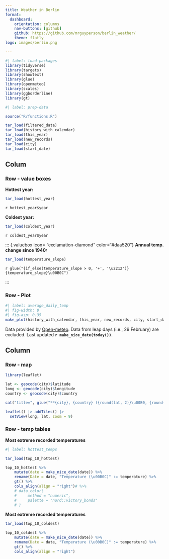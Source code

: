 ```yaml
---
title: Weather in Berlin
format: 
  dashboard:
    orientation: columns
    nav-buttons: [github]
    github: https://github.com/mrguyperson/berlin_weather/
    theme: flatly
logo: images/berlin.png

---
```


```r
#| label: load-packages
library(tidyverse)
library(targets)
library(showtext)
library(glue)
library(openmeteo)
library(scales)
library(ggborderline)
library(gt)
```


```r
#| label: prep-data

source("R/functions.R")

tar_load(filtered_data)
tar_load(history_with_calendar)
tar_load(this_year)
tar_load(new_records)
tar_load(city)
tar_load(start_date)


```

## Colum {width="80%"}

### Row - value boxes {height="20%"}
::: {.valuebox icon="fire" color="#d7191c"}
**Hottest year:**
```r
tar_load(hottest_year)
```

`r hottest_year$year`

:::

::: {.valuebox icon="thermometer-snow" color="#2c7bb6"}
**Coldest year:**
```r
tar_load(coldest_year)
```

`r coldest_year$year`

:::

::: {.valuebox icon= "exclamation-diamond" color="#daa520"}
**Annual temp. change since 1940:**

```r
tar_load(temperature_slope)
```


`r glue("{if_else(temperature_slope > 0, '+', '\u2212')}{temperature_slope}\u00B0C")`

:::

### Row - Plot {height="80%"}

::: {.card title="**Average daily temperatures in Berlin since 1 Jan, 1940**"}


```r
#| label: average_daily_temp
#| fig-width: 8
#| fig-asp: 0.35
make_plot(history_with_calendar, this_year, new_records, city, start_date, today())
```
Data provided by [Open-meteo](https://open-meteo.com/).
Data from leap days (i.e., 29 February) are excluded.
Last updated **`r make_nice_date(today())`**.

:::

## Column

### Row - map
``` r
library(leaflet)

lat <- geocode(city)$latitude
long <- geocode(city)$longitude
country <- geocode(city)$country

cat("title=", glue("**{city}, {country} ({round(lat, 2)}\u00B0, {round(long,2)}\u00B0)**"))

leaflet() |> addTiles() |> 
  setView(long, lat, zoom = 9)
```

### Row - temp tables {.tabset height="60%"}

::: {.card title="10 hottest"}
**Most extreme recorded temperatures**
``` r
#| label: hottest_temps

tar_load(top_10_hottest)

top_10_hottest %>%
    mutate(date = make_nice_date(date)) %>%
    rename(Date = date, "Temperature (\u00B0C)" := temperature) %>%
    gt() %>%
    cols_align(align = "right")# %>%
    # data_color(
    #     method = "numeric",
    #     palette = "nord::victory_bonds"
    # )


```

:::

::: {.card title="10 coldest"}
**Most extreme recorded temperatures**
```r

tar_load(top_10_coldest)

top_10_coldest %>%
    mutate(date = make_nice_date(date)) %>%
    rename(Date = date, "Temperature (\u00B0C)" := temperature) %>%
    gt() %>%
    cols_align(align = "right")

```

:::